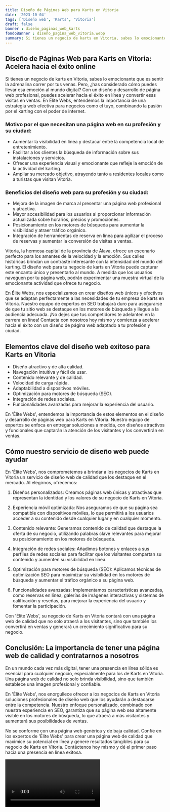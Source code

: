 ```yaml
---
title: Diseño de Páginas Web para Karts en Vitoria
date: '2023-10-04'
tags: ['Diseño web', 'Karts', 'Vitoria']
draft: false
banner : diseño_paginas_web_karts
fondoBanner : diseño_pagina_web_vitoria.webp
summary: Si tienes un negocio de karts en Vitoria, sabes lo emocionante que es sentir la adrenalina correr por tus venas. Pero, ¿has considerado cómo puedes llevar esa emoción al mundo digital? Con un diseño y desarrollo de página web profesional, puedes acelerar hacia el éxito en línea y convertir esas visitas en ventas. En Élite Webs, entendemos la importancia de una estrategia web efectiva para negocios como el tuyo, combinando la pasión por el karting con el poder de internet.
---
```


## Diseño de Páginas Web para Karts en Vitoria: Acelera hacia el éxito online

Si tienes un negocio de karts en Vitoria, sabes lo emocionante que es sentir la adrenalina correr por tus venas. Pero, ¿has considerado cómo puedes llevar esa emoción al mundo digital? Con un diseño y desarrollo de página web profesional, puedes acelerar hacia el éxito en línea y convertir esas visitas en ventas. En Élite Webs, entendemos la importancia de una estrategia web efectiva para negocios como el tuyo, combinando la pasión por el karting con el poder de internet.

### Motivo por el que necesitan una página web en su profesión y su ciudad:

- Aumentar la visibilidad en línea y destacar entre la competencia local de entretenimiento.
- Facilitar a los clientes la búsqueda de información sobre sus instalaciones y servicios.
- Ofrecer una experiencia visual y emocionante que refleje la emoción de la actividad del karting.
- Ampliar su mercado objetivo, atrayendo tanto a residentes locales como a turistas que visitan Vitoria.

### Beneficios del diseño web para su profesión y su ciudad:

- Mejora de la imagen de marca al presentar una página web profesional y atractiva.
- Mayor accesibilidad para los usuarios al proporcionar información actualizada sobre horarios, precios y promociones.
- Posicionamiento en los motores de búsqueda para aumentar la visibilidad y atraer tráfico orgánico.
- Integración de herramientas de reserva en línea para agilizar el proceso de reservas y aumentar la conversión de visitas a ventas.

Vitoria, la hermosa capital de la provincia de Álava, ofrece un escenario perfecto para los amantes de la velocidad y la emoción. Sus calles históricas brindan un contraste interesante con la intensidad del mundo del karting. El diseño web para tu negocio de karts en Vitoria puede capturar este encanto único y presentarlo al mundo. A medida que los usuarios naveguen por tu página web, podrán experimentar una muestra virtual de la emocionante actividad que ofrece tu negocio.

En Élite Webs, nos especializamos en crear diseños web únicos y efectivos que se adaptan perfectamente a las necesidades de tu empresa de karts en Vitoria. Nuestro equipo de expertos en SEO trabajará duro para asegurarse de que tu sitio web se destaque en los motores de búsqueda y llegue a la audiencia adecuada. ¡No dejes que tus competidores te adelanten en la carrera en línea! Contacta con nosotros hoy mismo y comienza a acelerar hacia el éxito con un diseño de página web adaptado a tu profesión y ciudad.

<GifSeo />

<Cta />

## Elementos clave del diseño web exitoso para Karts en Vitoria

- Diseño atractivo y de alta calidad.
- Navegación intuitiva y fácil de usar.
- Contenido relevante y de calidad.
- Velocidad de carga rápida.
- Adaptabilidad a dispositivos móviles.
- Optimización para motores de búsqueda (SEO).
- Integración de redes sociales.
- Funcionalidades avanzadas para mejorar la experiencia del usuario.

En 'Élite Webs', entendemos la importancia de estos elementos en el diseño y desarrollo de páginas web para Karts en Vitoria. Nuestro equipo de expertos se enfoca en entregar soluciones a medida, con diseños atractivos y funcionales que captarán la atención de los visitantes y los convertirán en ventas.

## Cómo nuestro servicio de diseño web puede ayudar

En 'Élite Webs', nos comprometemos a brindar a los negocios de Karts en Vitoria un servicio de diseño web de calidad que los destaque en el mercado. Al elegirnos, ofrecemos:

1. Diseños personalizados: Creamos páginas web únicas y atractivas que representan la identidad y los valores de su negocio de Karts en Vitoria.

2. Experiencia móvil optimizada: Nos aseguramos de que su página sea compatible con dispositivos móviles, lo que permitirá a los usuarios acceder a su contenido desde cualquier lugar y en cualquier momento.

3. Contenido relevante: Generamos contenido de calidad que destaque la oferta de su negocio, utilizando palabras clave relevantes para mejorar su posicionamiento en los motores de búsqueda.

4. Integración de redes sociales: Añadimos botones y enlaces a sus perfiles de redes sociales para facilitar que los visitantes compartan su contenido y aumenten su visibilidad en línea.

5. Optimización para motores de búsqueda (SEO): Aplicamos técnicas de optimización SEO para maximizar su visibilidad en los motores de búsqueda y aumentar el tráfico orgánico a su página web.

6. Funcionalidades avanzadas: Implementamos características avanzadas, como reservas en línea, galerías de imágenes interactivas y sistemas de calificación y reseñas, para mejorar la experiencia del usuario y fomentar la participación.

Con 'Élite Webs', su negocio de Karts en Vitoria contará con una página web de calidad que no solo atraerá a los visitantes, sino que también los convertirá en ventas y generará un crecimiento significativo para su negocio.

## Conclusión: La importancia de tener una página web de calidad y contratarnos a nosotros

En un mundo cada vez más digital, tener una presencia en línea sólida es esencial para cualquier negocio, especialmente para los de Karts en Vitoria. Una página web de calidad no solo brinda visibilidad, sino que también establece una imagen profesional y confiable.

En 'Élite Webs', nos enorgullece ofrecer a los negocios de Karts en Vitoria soluciones profesionales de diseño web que los ayudarán a destacarse entre la competencia. Nuestro enfoque personalizado, combinado con nuestra experiencia en SEO, garantiza que su página web sea altamente visible en los motores de búsqueda, lo que atraerá a más visitantes y aumentará sus posibilidades de ventas.

No se conforme con una página web genérica y de baja calidad. Confíe en los expertos de 'Élite Webs' para crear una página web de calidad que maximice su potencial en línea y genere resultados tangibles para su negocio de Karts en Vitoria. Contáctenos hoy mismo y dé el primer paso hacia una presencia en línea exitosa.

<Video />

<CtaBot job='Karts' city='Vitoria'/>

<Gmaps query='Vitoria+españa+maps' />